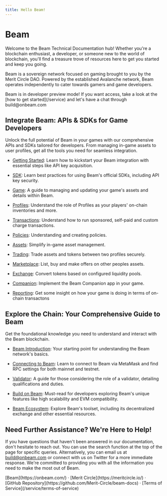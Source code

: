 ```yaml
---
title: Hello Beam!
---
```



<h1 className="text-center text-4xl tracking-tighter font-extrabold md:text-5xl mt-8">
  Beam
</h1>

<Bleed>
  <Features />
</Bleed>

Welcome to the Beam Technical Documentation hub! Whether you're a blockchain enthusiast, a developer, or someone new to the world of blockchain, you'll find a treasure trove of resources here to get you started and keep you going.

Beam is a sovereign network focused on gaming brought to you by the Merit Circle DAO. Powered by the established Avalanche network, Beam operates independently to cater towards gamers and game developers.

<Callout emoji="🛠️">
  Beam is in developer preview mode! If you want access, take a look at the [how
  to get started](/service) and let's have a chat through build@onbeam.com
</Callout>

## Integrate Beam: APIs & SDKs for Game Developers

Unlock the full potential of Beam in your games with our comprehensive APIs and SDKs tailored for developers. From managing in-game assets to user profiles, get all the tools you need for seamless integration.

- [Getting Started](/service): Learn how to kickstart your Beam integration with essential steps like API key acquisition.

- [SDK](/service/sdk): Learn best practices for using Beam's official SDKs, including API key security.

- [Game](/service/game/introduction): A guide to managing and updating your game's assets and details within Beam.

- [Profiles](/service/profiles/introduction): Understand the role of Profiles as your players' on-chain inventories and more.

- [Transactions](/service/transactions/introduction): Understand how to run sponsored, self-paid and custom charge transactions.

- [Policies](/service/policies/introduction): Understanding and creating policies.

- [Assets](/service/assets/introduction): Simplify in-game asset management.

- [Trading](/service/trading/introduction): Trade assets and tokens between two profiles securely.

- [Marketplace](/service/marketplace/introduction): List, buy and make offers on other peoples assets.

- [Exchange](/service/exchange/introduction): Convert tokens based on configured liquidity pools.

- [Companion](/service/companion/introduction): Implement the Beam Companion app in your game.

- [Reporting](/service/reporting): Get some insight on how your game is doing in terms of on-chain transactons

## Explore the Chain: Your Comprehensive Guide to Beam

Get the foundational knowledge you need to understand and interact with the Beam blockchain.

- [Beam Introduction](/chain/get-started): Your starting point for understanding the Beam network's basics.

- [Connecting to Beam](/chain/get-started/rpc): Learn to connect to Beam via MetaMask and find RPC settings for both mainnet and testnet.

- [Validator](/chain/nodes/validator): A guide for those considering the role of a validator, detailing qualifications and duties.

- [Build on Beam](/chain/builder): Must-read for developers exploring Beam's unique features like high scalability and EVM compatibility.

- [Beam Ecosystem](/chain/beam-ecosystem): Explore Beam's toolset, including its decentralized exchange and other essential resources.

## Need Further Assistance? We're Here to Help!

If you have questions that haven't been answered in our documentation, don't hesitate to reach out. You can use the search function at the top of the page for specific queries. Alternatively, you can email us at build@onbeam.com or connect with us on Twitter for a more immediate response. We're committed to providing you with all the information you need to make the most out of Beam.

<div className="mt-16 mb-20 text-center">
  [Beam](https://onbeam.com/) · [Merit Circle](https://meritcircle.io/) ·
  [GitHub Repository](https://github.com/Merit-Circle/beam-docs) · [Terms of
  Service](/service/terms-of-service)
</div>
